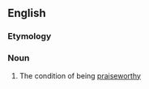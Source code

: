 ==English==

===Etymology===
{{suffix|en|praiseworthy|ness}}

===Noun===
{{en-noun|-}}

# The condition of being [[praiseworthy]]